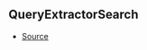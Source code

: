 ## QueryExtractorSearch



- [Source](https://github.com/Androz2091/discord-player/blob/258bd80/packages/discord-player/src/types/types.ts#L210)